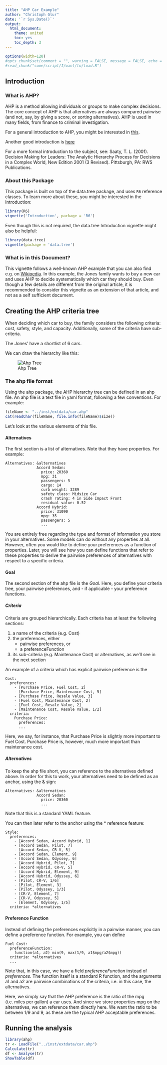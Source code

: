 ```yaml
---
title: "AHP Car Example"
author: "Christoph Glur"
date: '`r Sys.Date()`'
output: 
  html_document:
    theme: united
    toc: yes
    toc_depth: 3
---
```



<!--
  %\VignetteEngine{knitr::rmarkdown}
  %\VignetteIndexEntry{AHP Car Example Walk-through}
-->

```r
options(width=120)
#opts_chunk$set(comment = "", warning = FALSE, message = FALSE, echo = TRUE, tidy = FALSE, size="small")
#read_chunk("some/script/I/want/to/load.R")
```


## Introduction

### What is AHP?

AHP is a method allowing individuals or groups to make complex decisions. The core concept of AHP is that alternatives are always compared pairwise (and not, say, by giving a score, or sorting alternatives). AHP is used in many fields, from finance to criminal investigation.

For a general introduction to AHP, you might be interested in [this](http://en.wikipedia.org/wiki/Analytic_hierarchy_process).

Another good introduction is [here](http://bpmsg.com/ahp-introduction/)

For a more formal introduction to the subject, see: Saaty, T. L. (2001). Decision Making for Leaders: The Analytic Hierarchy Process for Decisions in a Complex World, New Edition 2001 (3 Revised). Pittsburgh, PA: RWS Publications.

### About this Package

This package is built on top of the data.tree package, and uses `R6` reference classes. To learn more about these, you might be interested in the Introduction:

```r
library(R6)
vignette('Introduction', package = 'R6')
```


Even though this is not required, the data.tree Introduction vignette might also be helpful:

```r
library(data.tree)
vignette(package = 'data.tree')
```

### What is in this Document?

This vignette follows a well-known AHP example that you can also find e.g. on [Wikipedia](http://en.wikipedia.org/wiki/Analytic_hierarchy_process_%E2%80%94_Car_example). In this example, the Jones family wants to buy a new car and uses AHP to decide systematically which car they should buy. Even though a few details are different from the original article, it is recommended to consider this vignette as an extension of that article, and not as a self sufficient document.


## Creating the AHP criteria tree

When deciding which car to buy, the family considers the following criteria: cost, safety, style, and capacity. Additionally, some of the criteria have sub-criteria. 

The Jones' have a shortlist of 6 cars.

We can draw the hierarchy like this:

![Ahp Tree](AHP_tree.png)

### The ahp file format

Using the ahp package, the AHP hierarchy tree can be defined in an ahp file. An ahp file is a text file in yaml format, following a few conventions. For example:

```r
fileName <- "../inst/extdata/car.ahp"
cat(readChar(fileName, file.info(fileName)$size))
```

Let's look at the various elements of this file.

#### Alternatives

The first section is a list of alternatives. Note that they have properties. For example: 

```
Alternatives: &alternatives
              Accord Sedan:
                price: 20360
                mpg: 31
                passengers: 5
                cargo: 14
                curb weight: 3289
                safety class: Midsize Car
                crash rating: 4 in Side Impact Front
                residual value: 0.52
              Accord Hybrid:
                price: 31090
                mpg: 35
                passengers: 5
                ...
```

You are entirely free regarding the type and format of information you store in your alternatives. Some models can do without any properties at all. However, often you would like to define your preferences as a function of properties. Later, you will see how you can define functions that refer to these properties to derive the pairwise preferences of alternatives with respect to a specific criteria. 

#### Goal

The second section of the ahp file is the *Goal*. Here, you define your criteria tree, your pairwise preferences, and - if applicable - your preference functions.

##### Criteria

Criteria are grouped hierarchically. Each criteria has at least the following sections:

1. a name of the criteria (e.g. Cost)
2. the preferences, either 
    + pairwise preferences, or
    + a preferenceFunction
3. its sub-criteria (e.g. Maintenance Cost) or alternatives, as we'll see in the next section

An example of a criteria which has explicit pairwise preference is the 

```
Cost:
  preferences:
    - [Purchase Price, Fuel Cost, 2]
    - [Purchase Price, Maintenance Cost, 5]
    - [Purchase Price, Resale Value, 3]
    - [Fuel Cost, Maintenance Cost, 2]
    - [Fuel Cost, Resale Value, 2]
    - [Maintenance Cost, Resale Value, 1/2]
  criteria:
    Purchase Price:
      preferences: 
      ...
```

Here, we say, for instance, that Purchase Price is slightly more important to Fuel Cost. Purchase Price is, however, much more important than maintenance cost.

##### Alternatives

To keep the ahp file short, you can reference to the alternatives defined above. In order for this to work, your alternatives need to be defined as an anchor, using the & sign:

```
Alternatives: &alternatives
              Accord Sedan:
                price: 20360
                ...
```

Note that this is a standard YAML feature.

You can then later refer to the anchor using the * reference feature:

```
Style: 
  preferences: 
    - [Accord Sedan, Accord Hybrid, 1]
    - [Accord Sedan, Pilot, 7]
    - [Accord Sedan, CR-V, 5]
    - [Accord Sedan, Element, 9]
    - [Accord Sedan, Odyssey, 6]
    - [Accord Hybrid, Pilot, 7]
    - [Accord Hybrid, CR-V, 5]
    - [Accord Hybrid, Element, 9]
    - [Accord Hybrid, Odyssey, 6]
    - [Pilot, CR-V, 1/6]
    - [Pilot, Element, 3]
    - [Pilot, Odyssey, 1/3]
    - [CR-V, Element, 7]
    - [CR-V, Odyssey, 5]
    - [Element, Odyssey, 1/5]
  criteria: *alternatives
```

#### Preference Function

Instead of defining the preferences explicitly in a pairwise manner, you can define a preference function. For example, you can define

```
Fuel Cost:
  preferenceFunction: 
    function(a1, a2) min(9, max(1/9, a1$mpg/a2$mpg))
  criteria: *alternatives
  ...
```

Note that, in this case, we have a field *preferenceFunction* instead of *preferences*. The function itself is a standard R function, and the arguments a1 and a2 are pairwise combinations of the criteria, i.e. in this case, the alternatives. 

Here, we simply say that the AHP preference is the ratio of the mpg (i.e. miles per gallon) a car uses. And since we store properties mpg on the alternatives, we can reference them directly here. We want the ratio to be between 1/9 and 9, as these are the typical AHP acceptable preferences.

## Running the analysis

```r
library(ahp)
tr <- LoadFile("../inst/extdata/car.ahp")
Calculate(tr)
df <- Analyse(tr)
ShowTable(df)

```


